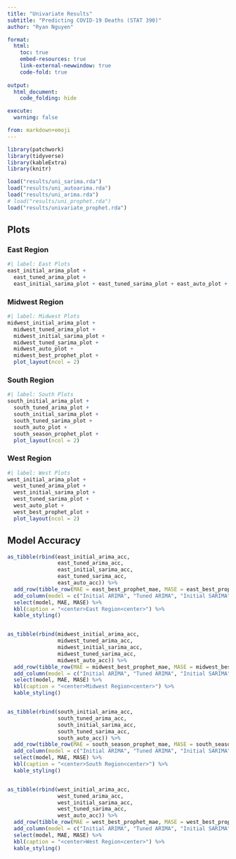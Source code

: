 ```yaml
---
title: "Univariate Results"
subtitle: "Predicting COVID-19 Deaths (STAT 390)" 
author: "Ryan Nguyen"

format:
  html:
    toc: true
    embed-resources: true
    link-external-newwindow: true
    code-fold: true
    
output:
  html_document:
    code_folding: hide

execute:
  warning: false

from: markdown+emoji 
---
```


```r
library(patchwork)
library(tidyverse)
library(kableExtra)
library(knitr)

load("results/uni_sarima.rda")
load("results/uni_autoarima.rda")
load("results/uni_arima.rda")
# load("results/uni_prophet.rda")
load("results/univariate_prophet.rda")
```

## Plots

### East Region
```r
#| label: East Plots
east_initial_arima_plot +
  east_tuned_arima_plot +
  east_initial_sarima_plot + east_tuned_sarima_plot + east_auto_plot + east_best_prophet_plot + plot_layout(ncol = 2)
```

### Midwest Region
```r
#| label: Midwest Plots
midwest_initial_arima_plot +
  midwest_tuned_arima_plot +
  midwest_initial_sarima_plot + 
  midwest_tuned_sarima_plot + 
  midwest_auto_plot + 
  midwest_best_prophet_plot +
  plot_layout(ncol = 2)
```

### South Region
```r
#| label: South Plots
south_initial_arima_plot +
  south_tuned_arima_plot +
  south_initial_sarima_plot + 
  south_tuned_sarima_plot + 
  south_auto_plot + 
  south_season_prophet_plot +
  plot_layout(ncol = 2)
```

### West Region 
```r
#| label: West Plots
west_initial_arima_plot +
  west_tuned_arima_plot +
  west_initial_sarima_plot +
  west_tuned_sarima_plot + 
  west_auto_plot + 
  west_best_prophet_plot +
  plot_layout(ncol = 2)
```


## Model Accuracy
```r
as_tibble(rbind(east_initial_arima_acc,
                east_tuned_arima_acc,
                east_initial_sarima_acc,
                east_tuned_sarima_acc,
                east_auto_acc)) %>% 
  add_row(tibble_row(MAE = east_best_prophet_mae, MASE = east_best_prophet_mase)) %>% 
  add_column(model = c("Initial ARIMA", "Tuned ARIMA", "Initial SARIMA", "Tuned SARIMA", "Auto ARIMA", "Prophet")) %>% 
  select(model, MAE, MASE) %>% 
  kbl(caption = "<center>East Region<center>") %>% 
  kable_styling()


as_tibble(rbind(midwest_initial_arima_acc,
                midwest_tuned_arima_acc,
                midwest_initial_sarima_acc,
                midwest_tuned_sarima_acc,
                midwest_auto_acc)) %>% 
  add_row(tibble_row(MAE = midwest_best_prophet_mae, MASE = midwest_best_prophet_mase)) %>% 
  add_column(model = c("Initial ARIMA", "Tuned ARIMA", "Initial SARIMA", "Tuned SARIMA", "Auto ARIMA", "Prophet")) %>% 
  select(model, MAE, MASE) %>% 
  kbl(caption = "<center>Midwest Region<center>") %>% 
  kable_styling()


as_tibble(rbind(south_initial_arima_acc,
                south_tuned_arima_acc,
                south_initial_sarima_acc,
                south_tuned_sarima_acc,
                south_auto_acc)) %>% 
  add_row(tibble_row(MAE = south_season_prophet_mae, MASE = south_season_prophet_mase)) %>% 
  add_column(model = c("Initial ARIMA", "Tuned ARIMA", "Initial SARIMA", "Tuned SARIMA", "Auto ARIMA", "Prophet")) %>% 
  select(model, MAE, MASE) %>% 
  kbl(caption = "<center>South Region<center>") %>% 
  kable_styling()


as_tibble(rbind(west_initial_arima_acc,
                west_tuned_arima_acc,
                west_initial_sarima_acc,
                west_tuned_sarima_acc,
                west_auto_acc)) %>% 
  add_row(tibble_row(MAE = west_best_prophet_mae, MASE = west_best_prophet_mase)) %>% 
  add_column(model = c("Initial ARIMA", "Tuned ARIMA", "Initial SARIMA", "Tuned SARIMA", "Auto ARIMA", "Prophet")) %>% 
  select(model, MAE, MASE) %>% 
  kbl(caption = "<center>West Region<center>") %>% 
  kable_styling()

```

